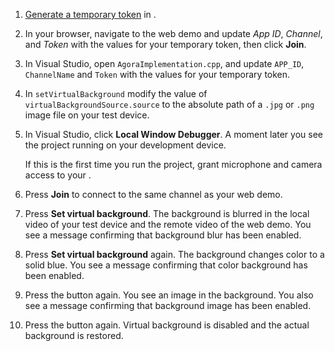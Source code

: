 <PlatformWrapper platform='windows'>

1. [Generate a temporary token](../get-started/manage-agora-account#generate-a-temporary-token) in <Vg k="CONSOLE" /> .

2. In your browser, navigate to the <Link target="_blank" to="{{Global.DEMO_BASIC_VIDEO_CALL_URL}}"><Vg k="COMPANY" /> web demo</Link> and update _App ID_, _Channel_, and _Token_ with the values for your temporary token, then click **Join**.

1. In Visual Studio, open `AgoraImplementation.cpp`, and update `APP_ID`, `ChannelName` and `Token` with the values for your temporary token.

1. In `setVirtualBackground` modify the value of `virtualBackgroundSource.source` to the absolute path of a `.jpg` or `.png` image file on your test device.

1. In Visual Studio, click **Local Window Debugger**. A moment later you see the project running on your development device.

    If this is the first time you run the project, grant microphone and camera access to your <Vpl k="CLIENT" />.

1. Press **Join** to connect to the same channel as your web demo.

1. Press **Set virtual background**. The background is blurred in the local video of your test device and the remote video of the web demo. You see a message confirming that background blur has been enabled.

1. Press **Set virtual background** again. The background changes color to a solid blue. You see a message confirming that color background has been enabled.

1. Press the button again. You see an image in the background. You also see a message confirming that background image has been enabled.

1. Press the button again. Virtual background is disabled and the actual background is restored.

</PlatformWrapper>